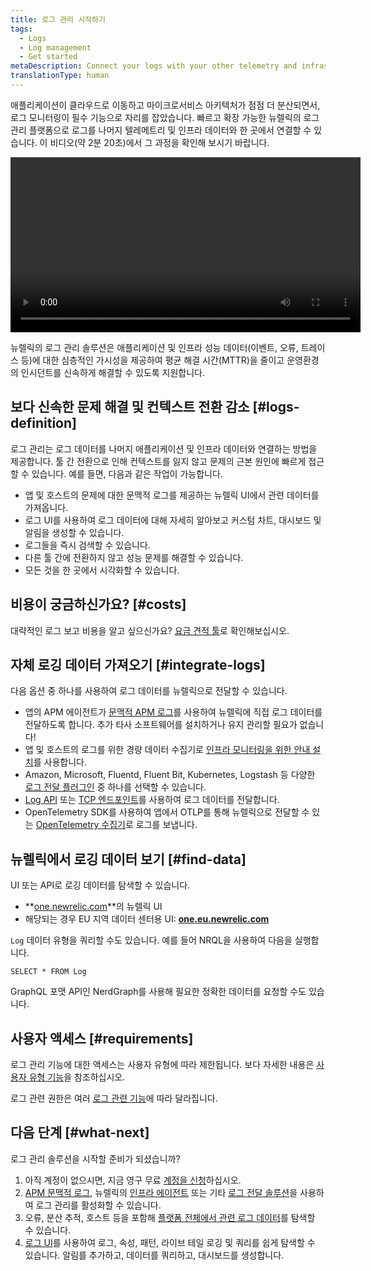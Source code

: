 ```yaml
---
title: 로그 관리 시작하기
tags:
  - Logs
  - Log management
  - Get started
metaDescription: Connect your logs with your other telemetry and infrastructure data with the log management capabilities in New Relic.
translationType: human
---
```


애플리케이션이 클라우드로 이동하고 마이크로서비스 아키텍처가 점점 더 분산되면서, 로그 모니터링이 필수 기능으로 자리를 잡았습니다. 빠르고 확장 가능한 뉴렐릭의 로그 관리 플랫폼으로 로그를 나머지 텔레메트리 및 인프라 데이터와 한 곳에서 연결할 수 있습니다. 이 비디오(약 2분 20초)에서 그 과정을 확인해 보시기 바랍니다.

<Video
  id="61mn1WFVmoM"
  type="youtube"
  width="560px"
/>

뉴렐릭의 로그 관리 솔루션은 애플리케이션 및 인프라 성능 데이터(이벤트, 오류, 트레이스 등)에 대한 심층적인 가시성을 제공하여 평균 해결 시간(MTTR)을 줄이고 운영환경의 인시던트를 신속하게 해결할 수 있도록 지원합니다.

## 보다 신속한 문제 해결 및 컨텍스트 전환 감소 [#logs-definition]

로그 관리는 로그 데이터를 나머지 애플리케이션 및 인프라 데이터와 연결하는 방법을 제공합니다. 툴 간 전환으로 인해 컨텍스트를 잃지 않고 문제의 근본 원인에 빠르게 접근할 수 있습니다. 예를 들면, 다음과 같은 작업이 가능합니다.

* 앱 및 호스트의 문제에 대한 문맥적 로그를 제공하는 뉴렐릭 UI에서 관련 데이터를 가져옵니다.
* 로그 UI를 사용하여 로그 데이터에 대해 자세히 알아보고 커스텀 차트, 대시보드 및 알림을 생성할 수 있습니다.
* 로그들을 즉시 검색할 수 있습니다.
* 다른 툴 간에 전환하지 않고 성능 문제를 해결할 수 있습니다.
* 모든 것을 한 곳에서 시각화할 수 있습니다.

## 비용이 궁금하신가요? [#costs]

대략적인 로그 보고 비용을 알고 싶으신가요? [요금 견적 툴](https://newrelic.com/blog/nerdlog/estimate-data-cost)로 확인해보십시오.

## 자체 로깅 데이터 가져오기 [#integrate-logs]

다음 옵션 중 하나를 사용하여 로그 데이터를 뉴렐릭으로 전달할 수 있습니다.

* 앱의 APM 에이전트가 [문맥적 APM 로그](/docs/apm/new-relic-apm/getting-started/get-started-logs-context)를 사용하여 뉴렐릭에 직접 로그 데이터를 전달하도록 합니다. 추가 타사 소프트웨어를 설치하거나 유지 관리할 필요가 없습니다!
* 앱 및 호스트의 로그를 위한 경량 데이터 수집기로 [인프라 모니터링을 위한 안내 설치](/docs/logs/forward-logs/forward-your-logs-using-infrastructure-agent)를 사용합니다.
* Amazon, Microsoft, Fluentd, Fluent Bit, Kubernetes, Logstash 등 다양한 [로그 전달 플러그인](/docs/logs/forward-logs/enable-log-management-new-relic/) 중 하나를 선택할 수 있습니다.
* [Log API](/docs/logs/log-api/introduction-log-api/) 또는 [TCP 엔드포인트](/docs/logs/log-api/use-tcp-endpoint-forward-logs-new-relic)를 사용하여 로그 데이터를 전달합니다.
* OpenTelemetry SDK를 사용하여 앱에서 OTLP를 통해 뉴렐릭으로 전달할 수 있는 [OpenTelemetry 수집기](/docs/more-integrations/open-source-telemetry-integrations/opentelemetry/best-practices/opentelemetry-best-practices-logs)로 로그를 보냅니다.

## 뉴렐릭에서 로깅 데이터 보기 [#find-data]

UI 또는 API로 로깅 데이터를 탐색할 수 있습니다.

* **[one.newrelic.com](https://one.newrelic.com)**의 뉴렐릭 UI
* 해당되는 경우 EU 지역 데이터 센터용 UI: **[one.eu.newrelic.com](https://one.eu.newrelic.com)**

`Log` 데이터 유형을 쿼리할 수도 있습니다. 예를 들어 NRQL을 사용하여 다음을 실행합니다.

```
SELECT * FROM Log
```

GraphQL 포맷 API인 NerdGraph를 사용해 필요한 정확한 데이터를 요청할 수도 있습니다.

## 사용자 액세스 [#requirements]

로그 관리 기능에 대한 액세스는 사용자 유형에 따라 제한됩니다. 보다 자세한 내용은 [사용자 유형 기능](/docs/accounts/accounts-billing/new-relic-one-user-management/user-type#user-type-capabilities)을 참조하십시오.

로그 관련 권한은 여러 [로그 관련 기능](/docs/accounts/accounts-billing/new-relic-one-user-management/user-capabilities#logs)에 따라 달라집니다.

## 다음 단계 [#what-next]

로그 관리 솔루션을 시작할 준비가 되셨습니까?

1. 아직 계정이 없으시면, 지금 영구 무료 [계정을 신청](https://newrelic.com/signup)하십시오.
2. [APM 문맥적 로그](/docs/apm/new-relic-apm/getting-started/get-started-logs-context), 뉴렐릭의 [인프라 에이전트](/docs/logs/forward-logs/forward-your-logs-using-infrastructure-agent/) 또는 기타 [로그 전달 솔루션](/docs/logs/forward-logs/enable-log-management-new-relic/)을 사용하여 로그 관리를 활성화할 수 있습니다.
3. 오류, 분산 추적, 호스트 등을 포함해 [플랫폼 전체에서 관련 로그 데이터](/docs/apm/new-relic-apm/getting-started/get-started-logs-context#response-time-example)를 탐색할 수 있습니다.
4. [로그 UI](/docs/logs/ui-data/use-logs-ui/)를 사용하여 로그, 속성, 패턴, 라이브 테일 로깅 및 쿼리를 쉽게 탐색할 수 있습니다. 알림를 추가하고, 데이터를 쿼리하고, 대시보드를 생성합니다.